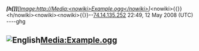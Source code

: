 '''''[h[]]'''[[[Image:http://]][[Media:<nowiki>Example.ogg</nowiki>]]]''<nowiki><nowiki>{{}}<h/nowiki><nowiki><nowiki>{{}}</nowiki>--[[Special:Contributions/74.14.135.252|74.14.135.252]] 22:49, 12 May 2008 (UTC)
----ghg

== [[Image:English]][[Media:Example.ogg]] ==